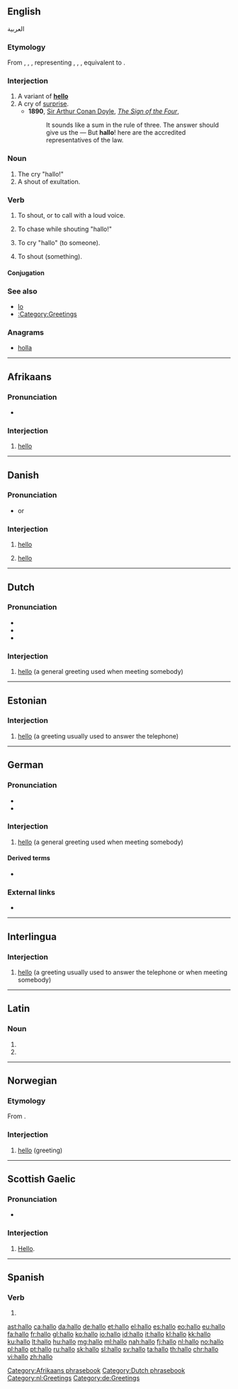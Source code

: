 {{also|halló}}
==English==
العربية
===Etymology===
From {{etyl|enm|en}} {{m|enm|halou}}, {{m|enm|halow}}, {{m|enm|halloo||pos=interjection used to call attention}}, representing {{etyl|ang|en}} {{m|ang|hēlā}}, {{m|ang|ǣlā}}, {{m|ang|ēalā||O!, alas!, oh!, lo!}}, equivalent to {{compound|hey|lo|lang=en}}.

===Interjection===
{{en-interj}}

# A variant of '''[[hello]]'''
# A cry of [[surprise]].
#* '''1890''', [[w:Sir Arthur Conan Doyle|Sir Arthur Conan Doyle]], ''[[s:The Sign of the Four|The Sign of the Four]]'',
#*: It sounds like a sum in the rule of three. The answer should give us the — But '''hallo'''! here are the accredited representatives of the law.

===Noun===
{{en-noun|s|halloes}}

# The cry "hallo!"
# A shout of exultation.

===Verb===
{{en-verb|pres_3sg2=halloes}}

# {{label|en|intransitive}} To shout, or to call with a loud voice.
# {{label|en|transitive}} To chase while shouting "hallo!"
# {{label|en|transitive}} To cry "hallo" (to someone).
# {{label|en|transitive}} To shout (something).

====Conjugation====
{{en-conj|hallo}}

===See also===
* [[lo]]
* [[:Category:Greetings]]

===Anagrams===
* [[holla#English|holla]]

----

==Afrikaans==

===Pronunciation===
* {{IPA|/ɦaləu/|lang=af}}

===Interjection===
{{head|af|interjection}}

# [[hello]]

[[Category:Afrikaans phrasebook]]

----

==Danish==

===Pronunciation===
* {{IPA|/halɔ/|[haˈlɔ]|lang=da}} or {{IPA|/halɔː/|[haˈlɔː]|lang=da}}

===Interjection===
{{head|da|interjection}}

# [[hello]]
# {{qualifier|as a noun, rare}} {{g|n}} [[hello]] {{gloss|"Hello!" or an equivalent greeting}}

----

==Dutch==

===Pronunciation===
* {{IPA|/ɦɑˈloː/|lang=nl}}
* {{audio|Nl-hallo.ogg|audio|lang=nl}}
* {{rhymes|oː|lang=nl}}

===Interjection===
{{nl-interj}}

# [[hello]] (a general greeting used when meeting somebody)

[[Category:Dutch phrasebook]]
[[Category:nl:Greetings]]

----

==Estonian==

===Interjection===
{{head|et|interjection}}

# [[hello]] (a greeting usually used to answer the telephone)

----

==German==

===Pronunciation===
* {{IPA|/ˈhaloː/|/haˈloː/|lang=de}}
* {{audio|CPIDL German - Hallo.ogg|Audio|lang=de}}

===Interjection===
{{head|de|interjection}}

# [[hello]] (a general greeting used when meeting somebody)

====Derived terms====
* {{l|de|aber hallo}}

===External links===
* {{R:Duden}}

[[Category:de:Greetings]]

----

==Interlingua==

===Interjection===
{{head|ia|interjection}}

# [[hello]] (a greeting usually used to answer the telephone or when meeting somebody)

----

==Latin==

===Noun===
{{la-noun-form|hallō}}

# {{inflection of|hallus||dat|s|lang=la}}
# {{inflection of|hallus||abl|s|lang=la}}

----

==Norwegian==

===Etymology===
From {{etyl|de|no}}.

===Interjection===
{{head|no|interjection}}

# [[hello]] (greeting)

----

==Scottish Gaelic==

===Pronunciation===
* {{IPA|/haˈɫoː/|lang=gd}}

===Interjection===
{{head|gd|interjection}}

# [[hello|Hello]].

----

==Spanish==

===Verb===
{{es-verb-form}}

# {{es-verb form of|ending=ar|mood=indicative|tense=present|pers=1|number=singular|hallar}}

[[ast:hallo]]
[[ca:hallo]]
[[da:hallo]]
[[de:hallo]]
[[et:hallo]]
[[el:hallo]]
[[es:hallo]]
[[eo:hallo]]
[[eu:hallo]]
[[fa:hallo]]
[[fr:hallo]]
[[gl:hallo]]
[[ko:hallo]]
[[io:hallo]]
[[id:hallo]]
[[it:hallo]]
[[kl:hallo]]
[[kk:hallo]]
[[ku:hallo]]
[[lt:hallo]]
[[hu:hallo]]
[[mg:hallo]]
[[ml:hallo]]
[[nah:hallo]]
[[fj:hallo]]
[[nl:hallo]]
[[no:hallo]]
[[pl:hallo]]
[[pt:hallo]]
[[ru:hallo]]
[[sk:hallo]]
[[sl:hallo]]
[[sv:hallo]]
[[ta:hallo]]
[[th:hallo]]
[[chr:hallo]]
[[vi:hallo]]
[[zh:hallo]]